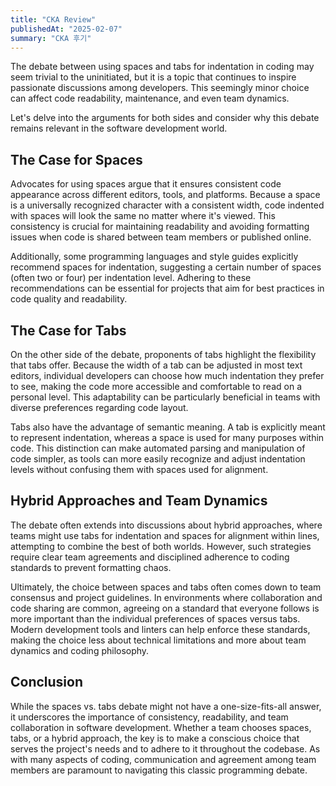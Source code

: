 ```yaml
---
title: "CKA Review"
publishedAt: "2025-02-07"
summary: "CKA 후기"
---
```


The debate between using spaces and tabs for indentation in coding may seem trivial to the uninitiated, but it is a topic that continues to inspire passionate discussions among developers. This seemingly minor choice can affect code readability, maintenance, and even team dynamics.

Let's delve into the arguments for both sides and consider why this debate remains relevant in the software development world.

## The Case for Spaces

Advocates for using spaces argue that it ensures consistent code appearance across different editors, tools, and platforms. Because a space is a universally recognized character with a consistent width, code indented with spaces will look the same no matter where it's viewed. This consistency is crucial for maintaining readability and avoiding formatting issues when code is shared between team members or published online.

Additionally, some programming languages and style guides explicitly recommend spaces for indentation, suggesting a certain number of spaces (often two or four) per indentation level. Adhering to these recommendations can be essential for projects that aim for best practices in code quality and readability.

## The Case for Tabs

On the other side of the debate, proponents of tabs highlight the flexibility that tabs offer. Because the width of a tab can be adjusted in most text editors, individual developers can choose how much indentation they prefer to see, making the code more accessible and comfortable to read on a personal level. This adaptability can be particularly beneficial in teams with diverse preferences regarding code layout.

Tabs also have the advantage of semantic meaning. A tab is explicitly meant to represent indentation, whereas a space is used for many purposes within code. This distinction can make automated parsing and manipulation of code simpler, as tools can more easily recognize and adjust indentation levels without confusing them with spaces used for alignment.

## Hybrid Approaches and Team Dynamics

The debate often extends into discussions about hybrid approaches, where teams might use tabs for indentation and spaces for alignment within lines, attempting to combine the best of both worlds. However, such strategies require clear team agreements and disciplined adherence to coding standards to prevent formatting chaos.

Ultimately, the choice between spaces and tabs often comes down to team consensus and project guidelines. In environments where collaboration and code sharing are common, agreeing on a standard that everyone follows is more important than the individual preferences of spaces versus tabs. Modern development tools and linters can help enforce these standards, making the choice less about technical limitations and more about team dynamics and coding philosophy.

## Conclusion

While the spaces vs. tabs debate might not have a one-size-fits-all answer, it underscores the importance of consistency, readability, and team collaboration in software development. Whether a team chooses spaces, tabs, or a hybrid approach, the key is to make a conscious choice that serves the project's needs and to adhere to it throughout the codebase. As with many aspects of coding, communication and agreement among team members are paramount to navigating this classic programming debate.
